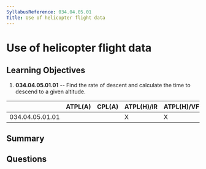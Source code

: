 ```yaml
---
SyllabusReference: 034.04.05.01
Title: Use of helicopter flight data
---
```


# Use of helicopter flight data

## Learning Objectives

1.  **034.04.05.01.01** -- Find the rate of descent and calculate the time to
    descend to a given altitude.

|                 | ATPL(A) | CPL(A) | ATPL(H)/IR | ATPL(H)/VFR | CPL(H) | IR | CBIR(A) |
| --------------- | ------- | ------ | ---------- | ----------- | ------ | -- | ------- |
| 034.04.05.01.01 |         |        | X          | X           |        |    |         |

## Summary

## Questions
